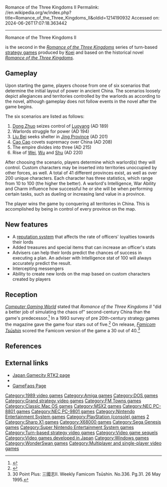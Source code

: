 Romance of the Three Kingdoms II
Permalink: //en.wikipedia.org/w/index.php?title=Romance_of_the_Three_Kingdoms_II&oldid=1214190932
Accessed on: 2024-06-26T17:07:18.363442



------
Romance of the Three Kingdoms II
{{Infobox video game
|title = Romance of the Three Kingdoms II
|image = [[File:Romance of the Three Kingdoms II.jpg|frameless|Romance of the Three Kingdoms II]]
|caption = Game cover for the NES version
|developer = [[Koei]]
|publisher = Koei
|composer = [[Minoru Mukaiya]]
|engine = 
|series=''[[Romance of the Three Kingdoms (video game series)|Romance of the Three Kingdoms]]''
|released={{vgrelease|JP|1989 (PC-8801, PC-9801)}}{{vgrelease|JP|2 November 1990 (NES)}}{{vgrelease|JP|15 September 1991 (SNES)}}{{vgrelease|JP|26 December 1991 (Mega Drive)}}{{vgrelease|JP|1991 (Amiga)}}{{vgrelease|JP|6 April 2000 (WonderSwan)}}{{vgrelease|JP|3 August 2000 (PlayStation)}}{{vgrelease|JP|15 December 2000 (Windows 95)}}{{vgrelease|NA|May 1992 (SNES)}}{{vgrelease|NA|September 1991 (NES)}}{{vgrelease|NA|25 December 1991 (Genesis)}}
|genre = [[Turn-based strategy]]
|modes = [[Single Player]], multiplayer (max 8 (12 in Windows))
|platforms = [[MS-DOS]], [[NEC PC-8801|PC-8801]], [[NEC PC-9801|PC-9801]], [[MSX2]], [[Amiga]], [[Nintendo Entertainment System|NES]], [[Super Nintendo Entertainment System|Super NES]], [[Sega Genesis|Genesis]], [[WonderSwan]], [[PlayStation (console)|PlayStation]], [[Windows 95]]
}}

{{nihongo|'''''Romance of the Three Kingdoms II'''''|三國志II|Sangokushi Tsū|lit. "Three Kingdoms II"|lead=yes}} is the second in the ''[[Romance of the Three Kingdoms (video game series)|Romance of the Three Kingdoms]]'' series of turn-based [[strategy game]]s produced by [[Koei]] and based on the historical novel ''[[Romance of the Three Kingdoms]]''.

==Gameplay==
Upon starting the game, players choose from one of six scenarios that determine the initial layout of power in ancient China. The scenarios loosely depict allegiances and territories controlled by the warlords as according to the novel, although gameplay does not follow events in the novel after the game begins.

The six scenarios are listed as follows:

# [[Dong Zhuo]] seizes control of [[Luoyang]] (AD 189)
# Warlords struggle for power (AD 194)
# [[Liu Bei]] seeks shelter in [[Jingzhou (ancient China)|Jing Province]] (AD 201)
# [[Cao Cao]] covets supremacy over China (AD 208)
# The empire divides into three (AD 215)
# Rise of [[Wei (state)|Wei]], [[Eastern Wu|Wu]] and [[Shu Han|Shu]] (AD 220)

After choosing the scenario, players determine which warlord(s) they will control. Custom characters may be inserted into territories unoccupied by other forces, as well. A total of 41 different provinces exist, as well as over 200 unique characters. Each character has three statistics, which range from 10 to 100 (the higher the better). A warlord's Intelligence, War Ability and Charm influence how successful he or she will be when performing certain tasks, such as dueling or increasing land value in a province.

The player wins the game by conquering all territories in China. This is accomplished by being in control of every province on the map.

==New features==
*A [[reputation system]] that affects the rate of officers' loyalties towards their lords
*Added treasures and special items that can increase an officer's stats
*Advisers can help their lords predict the chances of success in executing a plan. An adviser with Intelligence stat of 100 will always accurately predict the result.
*Intercepting messengers
*Ability to create new lords on the map based on custom characters created by players

==Reception==
''[[Computer Gaming World]]'' stated that ''Romance of the Three Kingdoms II'' "did a better job of simulating the chaos of" second-century China than the game's predecessor.<ref name="white199204">{{cite news | url=http://www.cgwmuseum.org/galleries/index.php?year=1992&pub=2&id=93 | title=Ancient China Syndrome | magazine=Computer Gaming World | date=April 1992 | accessdate=24 November 2013 | last=White |first=Roger | pages=80, 82 |issue=93}}</ref> In a 1993 survey of pre 20th-century strategy games the magazine gave the game four stars out of five.<ref name="brooks199306">{{cite news | url=http://www.cgwmuseum.org/galleries/index.php?year=1993&pub=2&id=107 | title=An Annotated Listing of Pre-20th Century Wargames | magazine=Computer Gaming World | date=June 1993 | accessdate=7 July 2014 | author=Brooks, M. Evan | pages=136}}</ref> On release, ''[[Famitsu|Famicom Tsūshin]]'' scored the Famicom version of the game a 30 out of 40.<ref>30 Point Plus: 三國志II. Weekly Famicom Tsūshin. No.336. Pg.31. 26 May 1995.</ref>

==References==
{{reflist}}

==External links==
*[http://www.gamecity.ne.jp/products/products/ee/Rlsan2.htm Japan Gamecity RTK2 page]
*{{moby game|id=/romance-of-the-three-kingdoms-ii|name=''Romance of the Three Kingdoms II''}}
*[http://www.gamefaqs.com/console/nes/game/587591.html GameFaqs Page]
{{Romance of the Three Kingdoms series}}


[[Category:1989 video games]]
[[Category:Amiga games]]
[[Category:DOS games]]
[[Category:Grand strategy video games]]
[[Category:FM Towns games]]
[[Category:Classic Mac OS games]]
[[Category:MSX2 games]]
[[Category:NEC PC-8801 games]]
[[Category:NEC PC-9801 games]]
[[Category:Nintendo Entertainment System games]]
[[Category:PlayStation (console) games]]
[[Category:Romance of the Three Kingdoms (video game series)|2]]
[[Category:Sharp X1 games]]
[[Category:X68000 games]]
[[Category:Sega Genesis games]]
[[Category:Super Nintendo Entertainment System games]]
[[Category:Turn-based strategy video games]]
[[Category:Video game sequels]]
[[Category:Video games developed in Japan]]
[[Category:Windows games]]
[[Category:WonderSwan games]]
[[Category:Multiplayer and single-player video games]]